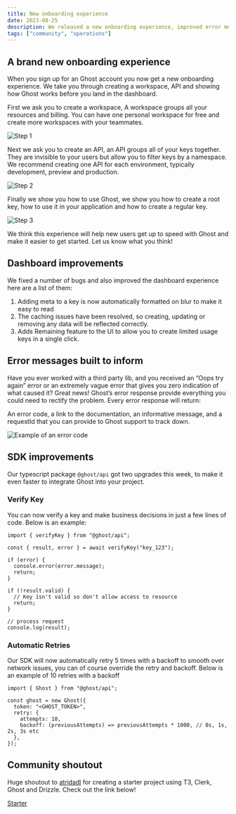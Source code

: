 ```yaml
---
title: New onboarding experience
date: 2023-08-25
description: We released a new onboarding experience, improved error messages and fixed bugs!
tags: ["community", "operations"]
---
```


## A brand new onboarding experience

When you sign up for an Ghost account you now get a new onboarding experience. We take you through creating a workspace, API and showing how Ghost works before you land in the dashboard.

First we ask you to create a workspace, A workspace groups all your resources and billing. You can have one personal workspace for free and create more workspaces with your teammates.

![Step 1](/images/changelog/aug-25/ghost-onboard-step-1.png)

Next we ask you to create an API, an API groups all of your keys together. They are invisible to your users but allow you to filter keys by a namespace. We recommend creating one API for each environment, typically development, preview and production.

![Step 2](/images/changelog/aug-25/ghost-onboard-step-2.png)

Finally we show you how to use Ghost, we show you how to create a root key, how to use it in your application and how to create a regular key.

![Step 3](/images/changelog/aug-25/ghost-onboard-step-4.png)

We think this experience will help new users get up to speed with Ghost and make it easier to get started. Let us know what you think!

## Dashboard improvements

We fixed a number of bugs and also improved the dashboard experience here are a list of them:

1. Adding meta to a key is now automatically formatted on blur to make it easy to read
2. The caching issues have been resolved, so creating, updating or removing any data will be reflected correctly.
3. Adds Remaining feature to the UI to allow you to create limited usage keys in a single click.

## Error messages built to inform

Have you ever worked with a third party lib, and you received an “Oops try again” error or an extremely vague error that gives you zero indication of what caused it? Great news! Ghost’s error response provide everything you could need to rectify the problem. Every error response will return:

An error code, a link to the documentation, an informative message, and a requestId that you can provide to Ghost support to track down.

![Example of an error code](/images/changelog/aug-25/error-example.png)

## SDK improvements

Our typescript package `@ghost/api` got two upgrades this week, to make it even faster to integrate Ghost into your project.

### Verify Key

You can now verify a key and make business decisions in just a few lines of code. Below is an example:

```tsx
import { verifyKey } from "@ghost/api";

const { result, error } = await verifyKey("key_123");

if (error) {
  console.error(error.message);
  return;
}

if (!result.valid) {
  // Key isn't valid so don't allow access to resource
  return;
}

// process request
console.log(result);
```

### Automatic Retries

Our SDK will now automatically retry 5 times with a backoff to smooth over network issues, you can of course override the retry and backoff. Below is an example of 10 retries with a backoff

```tsx
import { Ghost } from "@ghost/api";

const ghost = new Ghost({
  token: "<GHOST_TOKEN>",
  retry: {
    attempts: 10,
    backoff: (previousAttempts) => previousAttempts * 1000, // 0s, 1s, 2s, 3s etc
  },
});
```

## Community shoutout

Huge shoutout to [atridadl](https://github.com/atridadl) for creating a starter project using T3, Clerk, Ghost and Drizzle. Check out the link below!

[Starter](https://github.com/atridadl/t3-clerk-drizzle-starter)
